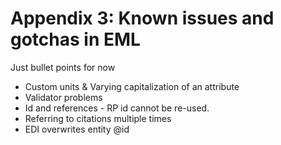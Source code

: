# Appendix 3: Known issues and gotchas in EML {.unnumbered}

Just bullet points for now



* Custom units & Varying capitalization of an attribute
* Validator problems
* Id and references - RP id cannot be re-used. 
* Referring to citations multiple times
* EDI overwrites entity @id

